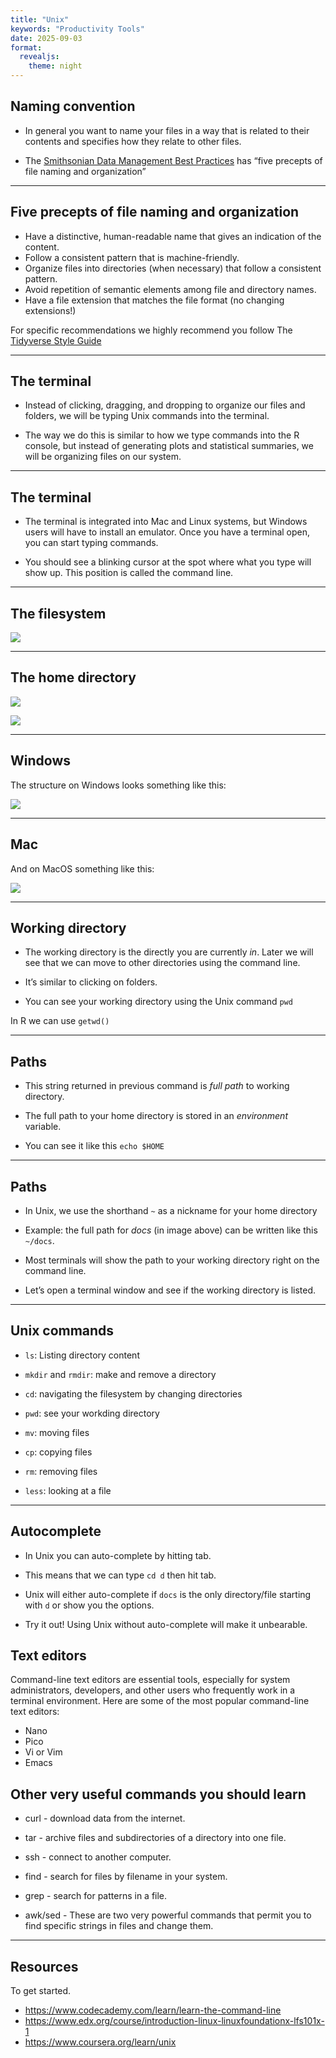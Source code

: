```yaml
---
title: "Unix"
keywords: "Productivity Tools"
date: 2025-09-03
format:
  revealjs:
    theme: night
---
```


## Naming convention

* In general you want to name your files in a way that is related to their contents and specifies how they relate to other files. 

* The [Smithsonian Data Management Best Practices](https://library.si.edu/sites/default/files/tutorial/pdf/filenamingorganizing20180227.pdf) has "five precepts of file naming and organization"

--- 

## Five precepts of file naming and organization

* Have a distinctive, human-readable name that gives an indication of the content.
* Follow a consistent pattern that is machine-friendly.
* Organize files into directories (when necessary) that follow a consistent pattern.
* Avoid repetition of semantic elements among file and directory names.
* Have a file extension that matches the file format (no changing extensions!)

For specific recommendations we highly recommend you follow The [Tidyverse Style Guide](https://style.tidyverse.org/)

--- 

## The terminal

- Instead of clicking, dragging, and dropping to organize our files and folders, we will be typing Unix commands into the terminal. 

- The way we do this is similar to how we type commands into the R console, but instead of generating plots and statistical summaries, we will be organizing files on our system.

---

## The terminal

- The terminal is integrated into Mac and Linux systems, but Windows users will have to install an emulator. Once you have a terminal open, you can start typing commands. 

- You should see a blinking cursor at the spot where what you type will show up. This position is called the command line. 

---

## The filesystem 


![](http://rafalab.dfci.harvard.edu/dsbook-part-1/productivity/img//unix/filesystem.png)

---

## The home directory

::: {layout-ncol=2}

![](http://rafalab.dfci.harvard.edu/dsbook-part-1/productivity/img//windows-screenshots/VirtualBox_Windows-7-Enterprise_23_03_2018_14_53_13.png) 

![](http://rafalab.dfci.harvard.edu/dsbook-part-1/productivity/img//mac-screenshots/Screen-Shot-2018-04-13-at-4.34.01-PM.png) 
:::


--- 

## Windows

The structure on Windows looks something like this:

![](http://rafalab.dfci.harvard.edu/dsbook-part-1/productivity/img//unix/windows-filesystem-from-root.png)

---
 
## Mac
 
 And on MacOS something like this:

![](http://rafalab.dfci.harvard.edu/dsbook-part-1/productivity/img//unix/mac-filesystem-from-root.png)

---

## Working directory

- The working directory is the directly you are currently *in*. Later we will see that we can move to other directories using the command line.
- It's similar to clicking on folders.

- You can see your working directory using the Unix command `pwd`

In R we can use `getwd()`


---

## Paths 

- This string returned in previous command is *full path* to working directory.

- The full path to your home directory is stored in an *environment* variable. 

- You can see it like this `echo $HOME`


---

## Paths

- In Unix, we use the shorthand `~` as a nickname for your home directory

- Example: the full path for *docs* (in image above) can be written like this `~/docs`.

- Most terminals will show the path to your working directory right on the command line. 

- Let's open a terminal window and see if the working directory is listed.

---

## Unix commands

- `ls`: Listing directory content

- `mkdir` and `rmdir`: make and remove a directory

- `cd`: navigating the filesystem by changing directories

- `pwd`: see your workding directory

- `mv`: moving files

- `cp`: copying files

- `rm`: removing files

- `less`: looking at a file

---

## Autocomplete

- In Unix you can auto-complete by hitting tab. 

- This means that we can type `cd d` then hit tab. 

- Unix will either auto-complete if `docs` is the only directory/file starting with `d` or show you the options. 

- Try it out! Using Unix without auto-complete will make it unbearable.



## Text editors

Command-line text editors are essential tools, especially for system administrators, developers, and other users who frequently work in a terminal environment. Here are some of the most popular command-line text editors:

* Nano 
* Pico 
* Vi or Vim 
* Emacs 


## Other very useful commands you should learn


* curl - download data from the internet.

* tar - archive files and subdirectories of a directory into one file.

* ssh - connect to another computer.

* find - search for files by filename in your system.

* grep - search for patterns in a file.

* awk/sed - These are two very powerful commands that permit you to find specific strings in files and change them.


---

## Resources

To get started.

-   <https://www.codecademy.com/learn/learn-the-command-line>
-   <https://www.edx.org/course/introduction-linux-linuxfoundationx-lfs101x-1>
-   <https://www.coursera.org/learn/unix>
